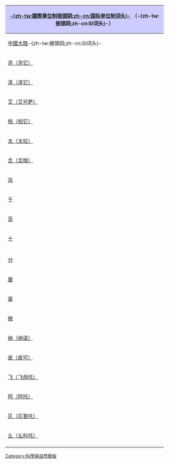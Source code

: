 {| class="wikitable" style="padding:0;text-align:center;"
! colspan=8 style="background:#ccf;"| [[國際單位制接頭詞|-{zh-tw:國際單位制接頭詞;zh-cn:国际单位制词头}-]] （-{zh-tw:接頭詞;zh-cn:SI词头}-）
|- style="background:#edf;font-weight:bold;text-align:center;"
| [[中华人民共和国|中國大陸]]-{zh-tw:接頭詞;zh-cn:SI词头}-
| [[台灣]]-{zh-tw:接頭詞;zh-cn:SI词头}-
| 英语-{zh-tw:接頭詞;zh-cn:SI词头}-
| 符号
|align=left| 1000<sup>m</sup><!--m = n/3-->
|align=left| 10<sup>n</sup>
| [[十进制]]
| 启用时间<ref group=n>[[1795年]]引进的[[国际单位制|公制单位]]包含6个-{zh-tw:接頭詞;zh-cn:SI词头}-。1873年随[[厘米-克-秒制]]引进mega和micro。其余的时间以[[CGPM]]的决议为准。</ref>
|-
| [[佑|尧（尧它）]]
| [[佑|佑]]
| yotta
| Y
|align=left| 1000<sup>8</sup>
|align=left| [[数量级 (数)#1024|10<sup>24</sup>]]
|align=right|{{gaps|1|000|000|000|000|000|000|000|000}}
| 1991
|-
| [[泽它|泽（泽它）]]
| [[泽它|皆]]
| zetta
| Z
|align=left| 1000<sup>7</sup>
|align=left| [[数量级 (数)#1021|10<sup>21</sup>]]
|align=right|{{gaps|1|000|000|000|000|000|000|000}}
| 1991
|-
| [[艾可萨|艾（艾可萨）]]
| [[艾可萨|艾]]
| exa
| E
|align=left| 1000<sup>6</sup>
|align=left| [[数量级 (数)#1018|10<sup>18</sup>]]
|align=right| {{gaps|1|000|000|000|000|000|000}}
| 1975
|-
| [[拍它|拍（拍它）]]
| [[拍它|拍]]
| peta
| P
|align=left| 1000<sup>5</sup>
|align=left| [[数量级 (数)#1015|10<sup>15</sup>]]
|align=right| {{gaps|1|000|000|000|000|000}}
| 1975
|-
| [[太拉|太（太拉）]]
| [[太拉|兆]]
| tera
| T
|align=left| 1000<sup>4</sup>
|align=left| [[数量级 (数)#1012|10<sup>12</sup>]]
|align=right| {{gaps|1|000|000|000|000}}
| 1960
|-
| [[吉咖|吉（吉咖）]]
| [[吉咖|吉]]
| giga
| G
|align=left| 1000<sup>3</sup>
|align=left| [[数量级 (数)#109|10<sup>9</sup>]]
|align=right| {{gaps|1|000|000|000}}
| 1960
|-
| [[百萬 (國際單位制接頭詞)|兆]]
| [[百萬 (國際單位制接頭詞)|百萬]]
| mega
| M
|align=left| 1000<sup>2</sup>
|align=left| [[数量级 (数)#106|10<sup>6</sup>]]
|align=right| {{gaps|1|000|000}}
| 1873
|-
|[[千 (前缀)|千]]
|千
| kilo
| k
|align=left| 1000<sup>1</sup>
|align=left| [[数量级 (数)#103|10<sup>3</sup>]]
|align=right| {{gaps|1|000}}
| 1795
|-
| [[百 (词头)|百]]
| 百
| hecto
| h
|align=left| 1000<sup>2/3</sup>
|align=left| [[数量级 (数)#102|10<sup>2</sup>]]
|align=right| 100
| 1795
|-
| [[10|十]]
| 十
| deca
| da
|align=left| 1000<sup>1/3</sup>
|align=left| [[数量级 (数)#101|10<sup>1</sup>]]
|align=right| 10
| 1795
|-style="background-color:#EEE"
|colspan="4"|
|align=left| 1000<sup>0</sup>
|align=left| [[1|10<sup>0</sup>]]
|  1
|
|-
| [[分]]
| 分
| deci
| d
|align=left| 1000<sup>−1/3</sup>
|align=left| [[数量级 (数)#10.E2.88.921|10<sup>-1</sup>]]
|align=left| 0.1
| 1795
|-
| [[釐|厘]]
| 厘
| centi
| c
|align=left| 1000<sup>−2/3</sup>
|align=left| [[数量级 (数)#10.E2.88.922|10<sup>-2</sup>]]
|align=left| 0.01
| 1795
|-
| [[毫]]
| 毫
| milli
| m
|align=left| 1000<sup>-1</sup>
|align=left| [[数量级 (数)#10.E2.88.923|10<sup>-3</sup>]]
|align=left| 0.001
| 1795
|-
| [[微]]
| 微
| micro
| [[Μ|µ]]
|align=left| 1000<sup>-2</sup>
|align=left| [[数量级 (数)#10.E2.88.926|10<sup>-6</sup>]]
|align=left| {{gaps|0.000|001}}
| 1873
|-
| [[奈|纳（纳诺）]]
| [[奈|奈]]
| nano
| n
|align=left| 1000<sup>-3</sup>
|align=left| [[数量级 (数)#10-9|10<sup>-9</sup>]]
|align=left| {{gaps|0.000|000|001}}
| 1960
|-
| [[皮可|皮（皮可）]]
| [[皮可|皮]]
| pico
| p
|align=left| 1000<sup>-4</sup>
|align=left| [[数量级 (数)#10.E2.88.9212|10<sup>-12</sup>]]
|align=left| {{gaps|0.000|000|000|001}}
| 1960
|-
| [[飞母托|飞（飞母托）]]
| [[飞母托|飛]]
| femto
| f
|align=left| 1000<sup>-5</sup>
|align=left| [[数量级 (数)#10.E2.88.9215|10<sup>-15</sup>]]
|align=left| {{gaps|0.000|000|000|000|001}}
| 1964
|-
| [[阿托|阿（阿托）]]
| [[阿托|阿]]
| atto
| a
|align=left| 1000<sup>-6</sup>
|align=left| [[数量级 (数)#10.E2.88.9218|10<sup>-18</sup>]]
|align=left| {{gaps|0.000|000|000|000|000|001}}
| 1964
|-
| [[仄普托|仄（仄普托）]]
| [[仄普托|介]]
| zepto
| z
|align=left| 1000<sup>-7</sup>
|align=left| [[数量级 (数)#10.E2.88.9221|10<sup>-21</sup>]]
|align=left| {{gaps|0.000|000|000|000|000|000|001}}
| 1991
|-
| [[攸|幺（幺科托）]]
| [[攸|攸]]
| yocto
| y
|align=left| 1000<sup>-8</sup>
|align=left| [[数量级 (数)#10.E2.88.9224|10<sup>-24</sup>]]
|align=left| {{gaps|0.000|000|000|000|000|000|000|001}}
| 1991
|-
|colspan=8 align=left style="background:#EEE"|<references group=n/>
|}<noinclude>

[[Category:科學與自然模板]]

</noinclude>